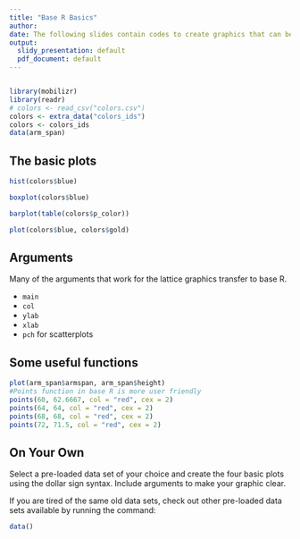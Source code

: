 ```yaml
---
title: "Base R Basics"
author:
date: The following slides contain codes to create graphics that can be utilized in the IDS course.
output:
  slidy_presentation: default
  pdf_document: default
---
```


```r
```

```r
library(mobilizr)
library(readr)
# colors <- read_csv("colors.csv")
colors <- extra_data("colors_ids")
colors <- colors_ids
data(arm_span)
```

## The basic plots

```r
hist(colors$blue)
```


```r
boxplot(colors$blue)
```

```r
barplot(table(colors$p_color))
```


```r
plot(colors$blue, colors$gold)
```

## Arguments


Many of the arguments that work for the lattice graphics transfer to base R.

- `main`
- `col`
- `ylab`
- `xlab`
- `pch` for scatterplots

## Some useful functions

```r
plot(arm_span$armspan, arm_span$height)
#Points function in base R is more user friendly
points(60, 62.6667, col = "red", cex = 2)
points(64, 64, col = "red", cex = 2)
points(68, 68, col = "red", cex = 2)
points(72, 71.5, col = "red", cex = 2)
```



## On Your Own

Select a pre-loaded data set of your choice and create the four basic plots using the dollar sign syntax. Include arguments to make your graphic clear.

If you are tired of the same old data sets, check out other pre-loaded data sets available by running the command:

```r
data()
```




